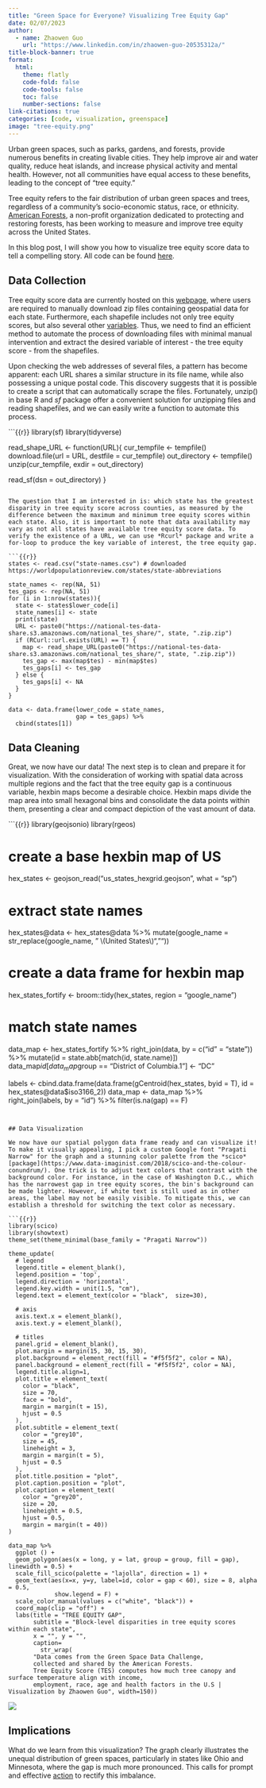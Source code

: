 ```yaml
---
title: "Green Space for Everyone? Visualizing Tree Equity Gap"
date: 02/07/2023
author:
  - name: Zhaowen Guo
    url: "https://www.linkedin.com/in/zhaowen-guo-20535312a/"
title-block-banner: true
format:
  html:
    theme: flatly
    code-fold: false
    code-tools: false
    toc: false
    number-sections: false
link-citations: true
categories: [code, visualization, greenspace]
image: "tree-equity.png"
---
```


Urban green spaces, such as parks, gardens, and forests, provide numerous benefits in creating livable cities. They help improve air and water quality, reduce heat islands, and increase physical activity and mental health. However, not all communities have equal access to these benefits, leading to the concept of "tree equity."

Tree equity refers to the fair distribution of urban green spaces and trees, regardless of a community's socio-economic status, race, or ethnicity. [American Forests](https://www.americanforests.org/), a non-profit organization dedicated to protecting and restoring forests, has been working to measure and improve tree equity across the United States. 

In this blog post, I will show you how to visualize tree equity score data to tell a compelling story. All code can be found [here](tree-equity.R).

## Data Collection

Tree equity score data are currently hosted on this [webpage](https://treeequityscore.org/data/), where users are required to manually download zip files containing geospatial data for each state. Furthermore, each shapefile includes not only tree equity scores, but also several other [variables](https://treeequityscore.org/datasources/). Thus, we need to find an efficient method to automate the process of downloading files with minimal manual intervention and extract the desired variable of interest - the tree equity score - from the shapefiles. 

Upon checking the web addresses of several files, a pattern has become apparent: each URL shares a similar structure in its file name, while also possessing a unique postal code. This discovery suggests that it is possible to create a script that can automatically scrape the files. Fortunately, unzip() in base R and *sf* package offer a convenient solution for unzipping files and reading shapefiles, and we can easily write a function to automate this process. 

```{{r}}
library(sf)
library(tidyverse)

read_shape_URL <- function(URL){
  cur_tempfile <- tempfile()
  download.file(url = URL, destfile = cur_tempfile)
  out_directory <- tempfile()
  unzip(cur_tempfile, exdir = out_directory)
  
  read_sf(dsn = out_directory)
}
```

The question that I am interested in is: which state has the greatest disparity in tree equity score across counties, as measured by the difference between the maximum and minimum tree equity scores within each state. Also, it is important to note that data availability may vary as not all states have available tree equity score data. To verify the existence of a URL, we can use *Rcurl* package and write a for-loop to produce the key variable of interest, the tree equity gap. 

```{{r}}
states <- read.csv("state-names.csv") # downloaded https://worldpopulationreview.com/states/state-abbreviations

state_names <- rep(NA, 51)
tes_gaps <- rep(NA, 51)
for (i in 1:nrow(states)){
  state <- states$lower_code[i]
  state_names[i] <- state
  print(state)
  URL <- paste0("https://national-tes-data-share.s3.amazonaws.com/national_tes_share/", state, ".zip.zip")
  if (RCurl::url.exists(URL) == T) {
    map <- read_shape_URL(paste0("https://national-tes-data-share.s3.amazonaws.com/national_tes_share/", state, ".zip.zip"))
    tes_gap <- max(map$tes) - min(map$tes)
    tes_gaps[i] <- tes_gap
  } else {
    tes_gaps[i] <- NA
  }
}

data <- data.frame(lower_code = state_names,
                   gap = tes_gaps) %>%
  cbind(states[1])
```


## Data Cleaning

Great, we now have our data! The next step is to clean and prepare it for visualization. With the consideration of working with spatial data across multiple regions and the fact that the tree equity gap is a continuous variable, hexbin maps become a desirable choice. Hexbin maps divide the map area into small hexagonal bins and consolidate the data points within them, presenting a clear and compact depiction of the vast amount of data.

```{{r}}
library(geojsonio)
library(rgeos)

# create a base hexbin map of US
hex_states <- geojson_read("us_states_hexgrid.geojson", what = "sp") 

# extract state names
hex_states@data <- hex_states@data %>%
  mutate(google_name = str_replace(google_name, " \\(United States\\)", ""))

# create a data frame for hexbin map
hex_states_fortify <- broom::tidy(hex_states, region = "google_name")

# match state names
data_map <- hex_states_fortify %>%
  right_join(data, by = c("id" = "state")) %>%
  mutate(id = state.abb[match(id, state.name)])
data_map$id[data_map$group == "District of Columbia.1"] <- "DC"

labels <- cbind.data.frame(data.frame(gCentroid(hex_states, byid = T),
                                      id = hex_states@data$iso3166_2))
data_map <- data_map %>%
  right_join(labels, by = "id") %>%
  filter(is.na(gap) == F)
```


## Data Visualization 

We now have our spatial polygon data frame ready and can visualize it! To make it visually appealing, I pick a custom Google font "Pragati Narrow" for the graph and a stunning color palette from the *scico* [package](https://www.data-imaginist.com/2018/scico-and-the-colour-conundrum/). One trick is to adjust text colors that contrast with the background color. For instance, in the case of Washington D.C., which has the narrowest gap in tree equity scores, the bin's background can be made lighter. However, if white text is still used as in other areas, the label may not be easily visible. To mitigate this, we can establish a threshold for switching the text color as necessary. 

```{{r}}
library(scico)
library(showtext)
theme_set(theme_minimal(base_family = "Pragati Narrow"))

theme_update(
  # legend
  legend.title = element_blank(),
  legend.position = 'top',
  legend.direction = 'horizontal',
  legend.key.width = unit(1.5, "cm"),
  legend.text = element_text(color = "black",  size=30),
  
  # axis
  axis.text.x = element_blank(),
  axis.text.y = element_blank(),
  
  # titles
  panel.grid = element_blank(),
  plot.margin = margin(15, 30, 15, 30),
  plot.background = element_rect(fill = "#f5f5f2", color = NA), 
  panel.background = element_rect(fill = "#f5f5f2", color = NA), 
  legend.title.align=1,
  plot.title = element_text(
    color = "black", 
    size = 70, 
    face = "bold",
    margin = margin(t = 15),
    hjust = 0.5
  ),
  plot.subtitle = element_text(
    color = "grey10", 
    size = 45,
    lineheight = 3,
    margin = margin(t = 5),
    hjust = 0.5
  ),
  plot.title.position = "plot",
  plot.caption.position = "plot",
  plot.caption = element_text(
    color = "grey20", 
    size = 20,
    lineheight = 0.5, 
    hjust = 0.5,
    margin = margin(t = 40))
)

data_map %>% 
  ggplot () +
  geom_polygon(aes(x = long, y = lat, group = group, fill = gap), linewidth = 0.5) +
  scale_fill_scico(palette = "lajolla", direction = 1) + 
  geom_text(aes(x=x, y=y, label=id, color = gap < 60), size = 8, alpha = 0.5, 
             show.legend = F) +
  scale_color_manual(values = c("white", "black")) +
  coord_map(clip = "off") +
  labs(title = "TREE EQUITY GAP",
       subtitle = "Block-level disparities in tree equity scores within each state",
       x = "", y = "",
       caption= 
         str_wrap(
       "Data comes from the Green Space Data Challenge, 
       collected and shared by the American Forests. 
       Tree Equity Score (TES) computes how much tree canopy and surface temperature align with income, 
       employment, race, age and health factors in the U.S | Visualization by Zhaowen Guo", width=150))
```

![](tree-equity.png)


## Implications

What do we learn from this visualization? The graph clearly illustrates the unequal distribution of green spaces, particularly in states like Ohio and Minnesota, where the gap is much more pronounced. This calls for prompt and effective [action](https://www.diversitydatakids.org/research-library/impact-story/increasing-tree-equity-akron-ohio) to rectify this imbalance.

